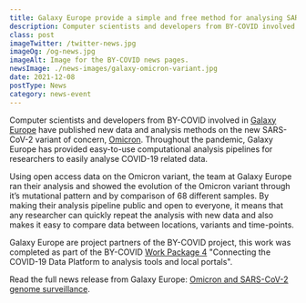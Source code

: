 ```yaml
---
title: Galaxy Europe provide a simple and free method for analysing SARS-CoV-2 Omicron variant data 
description: Computer scientists and developers from BY-COVID involved in Galaxy Europe have published new data and analysis methods on the new SARS-CoV-2 variant of concern, Omicron. 
class: post
imageTwitter: /twitter-news.jpg
imageOg: /og-news.jpg
imageAlt: Image for the BY-COVID news pages.
newsImage: ./news-images/galaxy-omicron-variant.jpg
date: 2021-12-08
postType: News
category: news-event
---
```


Computer scientists and developers from BY-COVID involved in [Galaxy Europe](https://usegalaxy.eu) have published new data and analysis methods on the new SARS-CoV-2 variant of concern, [Omicron](https://www.who.int/news/item/26-11-2021-classification-of-omicron-(b.1.1.529)-sars-cov-2-variant-of-concern). Throughout the pandemic, Galaxy Europe has provided easy-to-use computational analysis pipelines for researchers to easily analyse COVID-19 related data. 

Using open access data on the Omicron variant, the team at Galaxy Europe ran their analysis and showed the evolution of the Omicron variant through it’s mutational pattern and by comparison of 68 different samples. By making their analysis pipeline public and open to everyone, it means that any researcher can quickly repeat the analysis with new data and also makes it easy to compare data between locations, variants and time-points.  

Galaxy Europe are project partners of the BY-COVID project, this work was completed as part of the BY-COVID [Work Package 4](https://by-covid.org/about#structure) "Connecting the COVID-19 Data Platform to analysis tools and local portals".

Read the full news release from Galaxy Europe: [Omicron and SARS-CoV-2 genome surveillance](https://galaxyproject.eu/posts/2021/11/29/omicron-and-galaxy/).